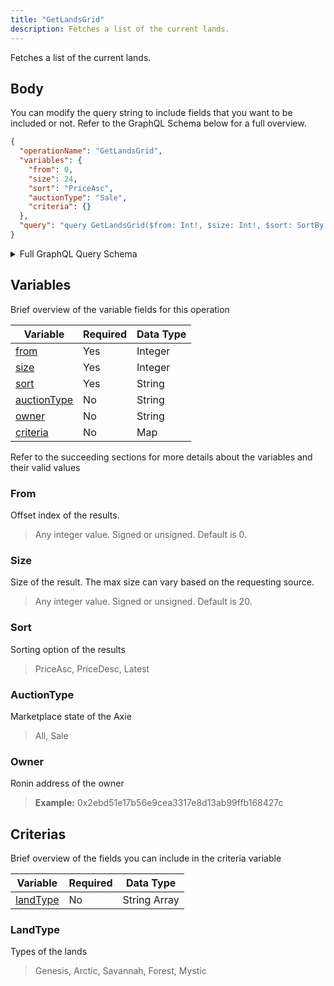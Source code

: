 ```yaml
---
title: "GetLandsGrid"
description: Fetches a list of the current lands.
---
```


Fetches a list of the current lands.

## Body

You can modify the query string to include fields that you want to be included or not. Refer to the GraphQL Schema below for a full overview.

```json
{
  "operationName": "GetLandsGrid",
  "variables": {
    "from": 0,
    "size": 24,
    "sort": "PriceAsc",
    "auctionType": "Sale",
    "criteria": {}
  },
  "query": "query GetLandsGrid($from: Int!, $size: Int!, $sort: SortBy!, $owner: String, $criteria: LandSearchCriteria, $auctionType: AuctionType) {\n  lands(criteria: $criteria, from: $from, size: $size, sort: $sort, owner: $owner, auctionType: $auctionType) {\n    total\n    results {\n      ...LandBriefV2\n      __typename\n    }\n    __typename\n  }\n}\n\nfragment LandBriefV2 on LandPlot {\n  tokenId\n  owner\n  landType\n  row\n  col\n  auction {\n    currentPrice\n    startingTimestamp\n    currentPriceUSD\n    __typename\n  }\n  ownerProfile {\n    name\n    __typename\n  }\n  __typename\n}\n"
}
```

<details>
<summary>Full GraphQL Query Schema</summary> 
<p>
&nbsp;

```graphql
query GetLandsGrid(
  $from: Int!
  $size: Int!
  $sort: SortBy!
  $owner: String
  $criteria: LandSearchCriteria
  $auctionType: AuctionType
) {
  lands(
    criteria: $criteria
    from: $from
    size: $size
    sort: $sort
    owner: $owner
    auctionType: $auctionType
  ) {
    total
    results {
      ...LandBriefV2
      __typename
    }
    __typename
  }
}

fragment LandBriefV2 on LandPlot {
  tokenId
  owner
  landType
  row
  col
  auction {
    currentPrice
    startingTimestamp
    currentPriceUSD
    __typename
  }
  ownerProfile {
    name
    __typename
  }
  __typename
}
```

</p>
</details>

## Variables

Brief overview of the variable fields for this operation

| Variable                    | Required | Data Type |
| --------------------------- | -------- | --------- |
| [from](#from)               | Yes      | Integer   |
| [size](#size)               | Yes      | Integer   |
| [sort](#sort)               | Yes      | String    |
| [auctionType](#auctiontype) | No       | String    |
| [owner](#owner)             | No       | String    |
| [criteria](#criteria)       | No       | Map       |

Refer to the succeeding sections for more details about the variables and their valid values

### From

Offset index of the results.

> Any integer value. Signed or unsigned. Default is 0.

### Size

Size of the result. The max size can vary based on the requesting source.

> Any integer value. Signed or unsigned. Default is 20.

### Sort

Sorting option of the results

> PriceAsc, PriceDesc, Latest

### AuctionType

Marketplace state of the Axie

> All, Sale

### Owner

Ronin address of the owner

> **Example:** 0x2ebd51e17b56e9cea3317e8d13ab99ffb168427c

## Criterias

Brief overview of the fields you can include in the criteria variable

| Variable              | Required | Data Type    |
| --------------------- | -------- | ------------ |
| [landType](#landtype) | No       | String Array |

### LandType

Types of the lands

> Genesis, Arctic, Savannah, Forest, Mystic
